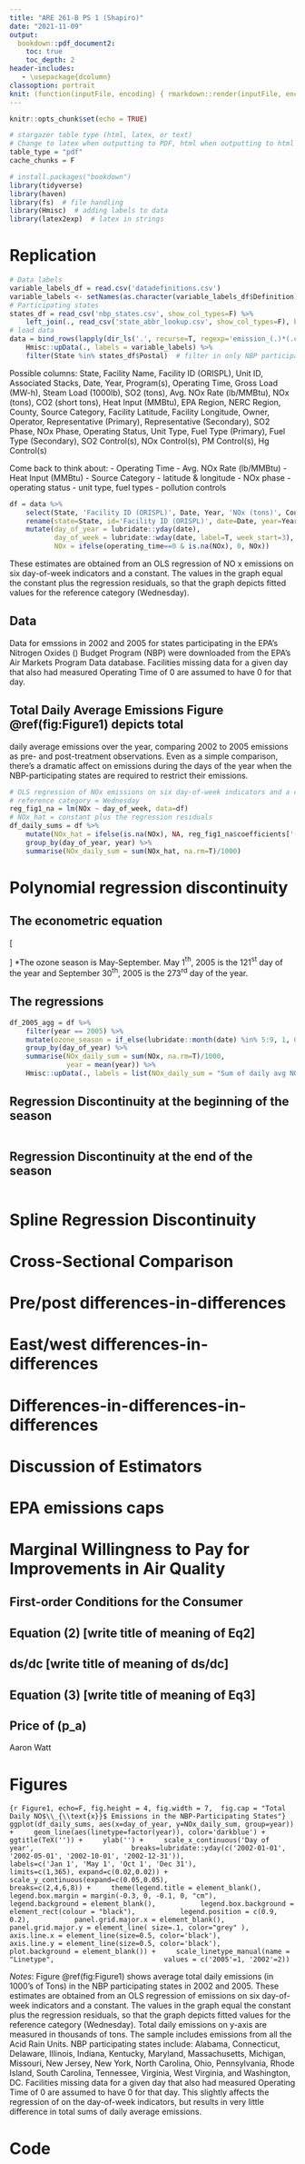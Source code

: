 ```yaml
---
title: "ARE 261-B PS 1 (Shapiro)"
date: "2021-11-09"
output:
  bookdown::pdf_document2:
    toc: true
    toc_depth: 2
header-includes:
   - \usepackage{dcolumn}
classoption: portrait
knit: (function(inputFile, encoding) { rmarkdown::render(inputFile, encoding = encoding, output_file = file.path(dirname(inputFile), 'ARE_261B_PS1_acWatt.pdf')) })
---
```


```r
knitr::opts_chunk$set(echo = TRUE)
```
<!--
R version 3.6.3 (2020-02-29)
Purpose of script: run code necessary for problem set for ARE 261B

Notes: Need to open ps3.Rmd from ps3 folder (without Rstudio being started first)
If Rstudio is already started, the working directory will not be set
to the ps3/ folder

\usepackage{dcolumn}: dcolumn is needed in latex compilation if outputting
a table with multiple columns
-->

```r
# stargazer table type (html, latex, or text)
# Change to latex when outputting to PDF, html when outputting to html
table_type = "pdf"
cache_chunks = F
```




```r
# install.packages("bookdown")
library(tidyverse)
library(haven)
library(fs)  # file handling
library(Hmisc)  # adding labels to data
library(latex2exp)  # latex in strings
```




\newpage
<!--=========================================================================-->
# Replication
<!--=========================================================================
Download NOx emissions data from 2002 and 2005 at the unit level for Acid Rain
units from the EPA’s Air Program Markets Data (formerly the Clean Air Markets Database). Recreate
Figure 1 from the paper, though using only year 2002 and 2005 data.-->

```r
# Data labels
variable_labels_df = read.csv('datadefinitions.csv')
variable_labels <- setNames(as.character(variable_labels_df$Definition), variable_labels_df$Variable)
# Participating states
states_df = read_csv('nbp_states.csv', show_col_types=F) %>%
    left_join(., read_csv('state_abbr_lookup.csv', show_col_types=F), by = c('state' = 'State'))
# load data
data = bind_rows(lapply(dir_ls('.', recurse=T, regexp='emission_(.)*(.csv)'), read_csv, show_col_types=F)) %>%
    Hmisc::upData(., labels = variable_labels) %>%
    filter(State %in% states_df$Postal)  # filter in only NBP participating states
```

Possible columns:
State, Facility Name, Facility ID (ORISPL), Unit ID, Associated Stacks, Date, Year, Program(s), Operating Time, Gross Load (MW-h), Steam Load (1000lb), SO2 (tons), Avg. NOx Rate (lb/MMBtu), NOx (tons), CO2 (short tons), Heat Input (MMBtu), EPA Region, NERC Region, County, Source Category, Facility Latitude, Facility Longitude, Owner, Operator, Representative (Primary), Representative (Secondary), SO2 Phase, NOx Phase, Operating Status, Unit Type, Fuel Type (Primary), Fuel Type (Secondary), SO2 Control(s), NOx Control(s), PM Control(s), Hg Control(s)

Come back to think about:
- Operating Time
- Avg. NOx Rate (lb/MMBtu)
- Heat Input (MMBtu)
- Source Category
- latitude & longitude
- NOx phase
- operating status
- unit type, fuel types
- pollution controls

```r
df = data %>%
    select(State, 'Facility ID (ORISPL)', Date, Year, 'NOx (tons)', County, 'Operating Time') %>%
    rename(state=State, id='Facility ID (ORISPL)', date=Date, year=Year, NOx='NOx (tons)', county=County, operating_time='Operating Time') %>%
    mutate(day_of_year = lubridate::yday(date),
           day_of_week = lubridate::wday(date, label=T, week_start=3),  # reference category = Wednesday
           NOx = ifelse(operating_time==0 & is.na(NOx), 0, NOx))
```

These estimates are obtained from an OLS regression of NO x emissions on six 
day-of-week indicators and a constant. The values in the graph equal the constant
plus the regression residuals, so that the graph depicts fitted values for the
reference category (Wednesday).


## Data
\def\nox{NO$_{x}$}
Data for \nox emssions in 2002 and 2005 for states participating in the EPA's 
Nitrogen Oxides (\nox) Budget Program (NBP) were downloaded from the EPA's 
Air Markets Program Data database. Facilities missing \nox data for a given day
that also had measured Operating Time of 0 are assumed to have 0 \nox for that day.

## Total Daily Average \nox Emissions Figure \@ref(fig:Figure1) depicts total
daily average \nox emissions over the year, comparing 2002 to 2005 emissions as
pre- and post-treatment observations. Even as a simple comparison, there's a
dramatic affect on \nox emissions during the days of the year when the
NBP-participating states are required to restrict their emissions.

```r
# OLS regression of NOx emissions on six day-of-week indicators and a constant
# reference category = Wednesday
reg_fig1_na = lm(NOx ~ day_of_week, data=df)
# NOx_hat = constant plus the regression residuals
df_daily_sums = df %>% 
    mutate(NOx_hat = ifelse(is.na(NOx), NA, reg_fig1_na$coefficients['(Intercept)'] + reg_fig1_na$residuals)) %>%
    group_by(day_of_year, year) %>%
    summarise(NOx_daily_sum = sum(NOx_hat, na.rm=T)/1000)
```







\newpage
<!--=========================================================================-->
# Polynomial regression discontinuity
<!--=========================================================================
Use data from the year 2005 on states included in the NOx Budget Trading
Program. Aggregate the data so you have 365 observations, each representing
total NOx emissions from states regulated in the NBP. Consider a regression of
NOx emissions on a quadratic polynomial in day-of-year and an indicator for the
ozone season (May-September).

a. Write out the econometric equation corresponding to this estimator.

b. Estimate two versions of regression discontinuity for this equation, one for
May 1 and one for Sep 30. In each, use a 2-month window (1 month on each side of
the discontinuity). Report the estimated effect of the NOx Budget Trading
Program on NOx emissions.

c. Briefly explain how you deal with inference and weighting and why you use
this approach.-->



## The econometric equation

\[\begin{aligned}
NOx_{t} &= \beta_0 + \beta_1\cdot t + \beta_2\cdot t^2 + \gamma\cdot s + \varepsilon_{t,s}\\[0.5em]
\text{where } t &= \text{} \\
    t &= \text{is the day of the year (an integer between 1 and 365)} \\
    D_t &= \text{is the ozone season indicator; 1 if $t\in$ [121, 273] (the ozone season*)} \\
    t &= \text{} \\
    t &= \text{} \\
    NOx_{t,s} &= \text{} 
\end{aligned}\]
*The ozone season is May-September. May 1$^\text{th}$, 2005 is the 121$^\text{st}$
day of the year and September 30$^\text{th}$, 2005 is the 273$^\text{rd}$
day of the year.

## The regressions

```r
df_2005_agg = df %>%
    filter(year == 2005) %>%
    mutate(ozone_season = if_else(lubridate::month(date) %in% 5:9, 1, 0)) %>%
    group_by(day_of_year) %>% 
    summarise(NOx_daily_sum = sum(NOx, na.rm=T)/1000,
              year = mean(year)) %>%
    Hmisc::upData(., labels = list(NOx_daily_sum = "Sum of daily avg NOx emissions from NBP states (1000s of tons)"))
```

## Regression Discontinuity at the beginning of the season

```r

```


## Regression Discontinuity at the end of the season

```r

```


\newpage
<!--=========================================================================-->
# Spline Regression Discontinuity
<!--=========================================================================
Repeat the exercise of part 2, but let the quadratic polynomial
terms differ to the left and to the right of the discontinuity.

a. Write out the econometric equation corresponding to this estimator.

b. Report the estimated effect of the NBP on NOx Emissions.-->








\newpage
<!--=========================================================================-->
# Cross-Sectional Comparison
<!--=========================================================================
Using the same daily data as in part (2), using a regression, consider
an estimator of the effect of the NOx Budget Trading Program on NOx emissions by comparing mean
emissions in the May-September period against the other months of the year

a. Write out the econometric equation corresponding to this estimator

b. Report the estimated effect of the NBP on NOx emissions by applying this estimator in 2005.-->







\newpage
<!--=========================================================================-->
# Pre/post differences-in-differences
<!--=========================================================================
Use daily data so each observation represents total emissions
from the Eastern U.S. or from the Western U.S. in a given calendar date. Consider an estimator of the
effect of the NOx Budget Trading Program on NOx emissions by taking the difference between May-
September versus the rest of the year, and comparing this difference after the market began against
that difference before the market began.

a. Write out the econometric equation corresponding to this estimator.

b. Report the estimated effect of the NBP on NOx emissions by applying this estimator for the
Eastern U.S.-->








\newpage
<!--=========================================================================-->
# East/west differences-in-differences
<!--=========================================================================
Like part 4, but estimate the model for the year 2005 only,
for states in the NBP and states not in the NBP.

a. Write out the econometric equation

b. Report the estimated effects-->









\newpage
<!--=========================================================================-->
# Differences-in-differences-in-differences
<!--=========================================================================
Estimate the effect of the NBP on NOx emissions by
comparing summer versus winter, pre versus post, and East versus West, in a single equation.

a. Write out the econometric equation

b. Report the estimated effect of the NBP

c. Briefly explain how you deal with inference and weighting and why you use this approach.-->









\newpage
<!--=========================================================================-->
# Discussion of Estimators
<!--=========================================================================
What are the potential threats to internal validity of the estimator in equation (7)? Which of the
estimators in parts (1)-(7) represents the most reasonable approach to measuring the effects of this
program, and why?-->









\newpage
<!--=========================================================================-->
# EPA emissions caps
<!--=========================================================================
The EPA announced emissions caps on emissions for each year of the NBP. Why not use those caps
to measure the effect of the program, rather than using these regressions?-->









\newpage
<!--=========================================================================-->
# Marginal Willingness to Pay for Improvements in Air Quality
<!--=========================================================================-->




<!--=========================================================================-->
## First-order Conditions for the Consumer
<!--=========================================================================
Show the first-order conditions for the consumer’s problem. Explain the meaning of each in words.-->




<!--=========================================================================-->
## Equation (2) [write title of meaning of Eq2]
<!--=========================================================================
Derive equation (2).-->




<!--=========================================================================-->
## ds/dc [write title of meaning of ds/dc]
<!--=========================================================================
Explain in words what ds/dc and ∂s/∂a represent. Why is it difficult to estimate ∂s/∂a?-->




<!--=========================================================================-->
## Equation (3) [write title of meaning of Eq3]
<!--=========================================================================
Derive equation (3)-->




<!--=========================================================================-->
## Price of (p_a)
<!--=========================================================================
What price does p a in the model describe? What complications does this create in using medications
to construct empirical analogues to equation (3)?-->

















<!--
Final Edits: 
- name only at end
- main text explaining the results one by one
- tables and figures numbered at the end
- present tables and text as you would for a publishable paper
- include your code at the end
-->


\newpage
Aaron Watt




# Figures

```{r Figure1, echo=F, fig.height = 4, fig.width = 7,  fig.cap = "Total Daily NO$\\_{\\text{x}}$ Emissions in the NBP-Participating States"}
ggplot(df_daily_sums, aes(x=day_of_year, y=NOx_daily_sum, group=year)) +
    geom_line(aes(linetype=factor(year)), color='darkblue') +
    ggtitle(TeX('')) +
    ylab('') +
    scale_x_continuous('Day of year',
                       breaks=lubridate::yday(c('2002-01-01', '2002-05-01', '2002-10-01', '2002-12-31')),
                       labels=c('Jan 1', 'May 1', 'Oct 1', 'Dec 31'),
                       limits=c(1,365), expand=c(0.02,0.02)) +
    scale_y_continuous(expand=c(0.05,0.05),
                       breaks=c(2,4,6,8)) +
    theme(legend.title = element_blank(),
          legend.box.margin = margin(-0.3, 0, -0.1, 0, "cm"),
          legend.background = element_blank(),
          legend.box.background = element_rect(colour = "black"),
          legend.position = c(0.9, 0.2),
          panel.grid.major.x = element_blank(),
          panel.grid.major.y = element_line( size=.1, color="grey" ),
          axis.line.x = element_line(size=0.5, color='black'),
          axis.line.y = element_line(size=0.5, color='black'),
          plot.background = element_blank()) +
    scale_linetype_manual(name = "Linetype",
                          values = c('2005'=1, '2002'=2))
```

\footnotesize 
*Notes*: Figure \@ref(fig:Figure1) shows average total daily \nox emissions (in
1000's of Tons) in the NBP participating states in 2002 and 2005. These
estimates are obtained from an OLS regression of \nox emissions on six
day-of-week indicators and a constant. The values in the graph equal the
constant plus the regression residuals, so that the graph depicts fitted values
for the reference category (Wednesday). Total daily \nox emissions on y-axis are
measured in thousands of tons. The sample includes emissions from all the Acid
Rain Units. NBP participating states include: Alabama, Connecticut, Delaware,
Illinois, Indiana, Kentucky, Maryland, Massachusetts, Michigan, Missouri, New
Jersey, New York, North Carolina, Ohio, Pennsylvania, Rhode Island, South
Carolina, Tennessee, Virginia, West Virginia, and Washington, DC. Facilities
missing \nox data for a given day that also had measured Operating Time of 0 are
assumed to have 0 \nox for that day. This slightly affects the regression of
\nox on the day-of-week indicators, but results in very little difference in
total sums of daily average \nox emissions.

<!-- \normalsize -->

# Code

